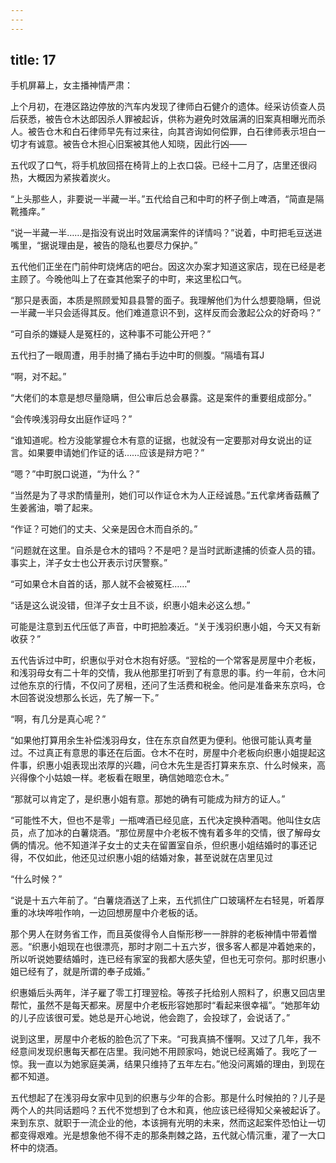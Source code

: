 ```yaml
---
---
---
```

title: 17
---

手机屏幕上，女主播神情严肃：

上个月初，在港区路边停放的汽车内发现了律师白石健介的遗体。经采访侦查人员后获悉，被告仓木达郎因杀人罪被起诉，供称为避免时效届满的旧案真相曝光而杀人。被告仓木和白石律师早先有过来往，向其咨询如何偿罪，白石律师表示坦白一切才有诚意。被告仓木担心旧案被其他人知晓，因此行凶——

五代叹了口气，将手机放回搭在椅背上的上衣口袋。已经十二月了，店里还很闷热，大概因为紧挨着炭火。

“上头那些人，非要说一半藏一半。”五代给自己和中町的杯子倒上啤酒，“简直是隔靴搔痒。”

“说一半藏一半……是指没有说出时效届满案件的详情吗？”说着，中町把毛豆送进嘴里，“据说理由是，被告的隐私也要尽力保护。”

五代他们正坐在门前仲町烧烤店的吧台。因这次办案才知道这家店，现在已经是老主顾了。今晚他叫上了在查其他案子的中町，来这里松口气。

“那只是表面，本质是照顾爱知县县警的面子。我理解他们为什么想要隐瞒，但说一半藏一半只会适得其反。他们难道意识不到，这样反而会激起公众的好奇吗？”

“可自杀的嫌疑人是冤枉的，这种事不可能公开吧？”

五代扫了一眼周遭，用手肘捅了捅右手边中町的侧腹。“隔墙有耳J

“啊，对不起。”

“大佬们的本意是想尽量隐瞒，但公审后总会暴露。这是案件的重要组成部分。”

“会传唤浅羽母女出庭作证吗？”

“谁知道呢。检方没能掌握仓木有意的证据，也就没有一定要那对母女说出的证言。如果要申请她们作证的话……应该是辩方吧？”

“嗯？”中町脱口说道，“为什么？”

“当然是为了寻求酌情量刑，她们可以作证仓木为人正经诚恳。”五代拿烤香菇蘸了生姜酱油，嚼了起来。

“作证？可她们的丈夫、父亲是因仓木而自杀的。”

“问题就在这里。自杀是仓木的错吗？不是吧？是当时武断逮捕的侦查人员的错。事实上，洋子女士也公开表示讨厌警察。”

“可如果仓木自首的话，那人就不会被冤枉……”

“话是这么说没错，但洋子女士且不谈，织惠小姐未必这么想。”

可能是注意到五代压低了声音，中町把脸凑近。“关于浅羽织惠小姐，今天又有新收获？”

五代告诉过中町，织惠似乎对仓木抱有好感。“翌桧的一个常客是房屋中介老板，和浅羽母女有二十年的交情，我从他那里打听到了有意思的事。约一年前，仓木问过他东京的行情，不仅问了房租，还问了生活费和税金。他问是准备来东京吗，仓木回答说没想那么长远，先了解一下。”

“啊，有几分是真心呢？”

“如果他打算用余生补偿浅羽母女，住在东京自然更为便利。他很可能认真考量过。不过真正有意思的事还在后面。仓木不在时，房屋中介老板向织惠小姐提起这件事，织惠小姐表现出浓厚的兴趣，问仓木先生是否打算来东京、什么时候来，高兴得像个小姑娘一样。老板看在眼里，确信她暗恋仓木。”

“那就可以肯定了，是织惠小姐有意。那她的确有可能成为辩方的证人。”

“可能性不大，但也不是零」一瓶啤酒已经见底，五代决定换种酒喝。他叫住女店员，点了加冰的白薯烧酒。“那位房屋中介老板不愧有着多年的交情，很了解母女俩的情况。他不知道洋子女士的丈夫在留置室自杀，但织惠小姐结婚时的事还记得，不仅如此，他还见过织惠小姐的结婚对象，甚至说就在店里见过

“什么时候？”

“说是十五六年前了。“白薯烧酒送了上来，五代抓住广口玻璃杯左右轻晃，听着厚重的冰块哗啦作响，一边回想房屋中介老板的话。

那个男人在财务省工作，而且英俊得令人自惭形秽一一胖胖的老板神情中带着憎恶。“织惠小姐现在也很漂亮，那时才刚二十五六岁，很多客人都是冲着她来的，所以听说她要结婚时，连已经有家室的我都大感失望，但也无可奈何。那时织惠小姐已经有了，就是所谓的奉子成婚。”

织惠婚后头两年，洋子雇了零工打理翌桧。等孩子托给别人照料了，织惠又回店里帮忙，虽然不是每天都来。房屋中介老板形容她那时“看起来很幸福”。“她那年幼的儿子应该很可爱。她总是开心地说，他会跑了，会投球了，会说话了。”

说到这里，房屋中介老板的脸色沉了下来。“可我真搞不懂啊。又过了几年，我不经意间发现织惠每天都在店里。我问她不用顾家吗，她说已经离婚了。我吃了一惊。我一直以为她家庭美满，结果只维持了五年左右。”他没问离婚的理由，到现在都不知道。

五代想起了在浅羽母女家中见到的织惠与少年的合影。那是什么时候拍的？儿子是两个人的共同话题吗？五代不觉想到了仓木和真，他应该已经得知父亲被起诉了。来到东京、就职于一流企业的他，本该拥有光明的未来，然而这起案件恐怕让一切都变得艰难。光是想象他不得不走的那条荆棘之路，五代就心情沉重，灌了一大口杯中的烧酒。